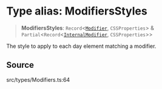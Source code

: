 # Type alias: ModifiersStyles

> **ModifiersStyles**: `Record`\<[`Modifier`](/api/latest/type-aliases/Modifier.mdx), `CSSProperties`\> & `Partial`\<`Record`\<[`InternalModifier`](/api/latest/enumerations/InternalModifier.mdx), `CSSProperties`\>\>

The style to apply to each day element matching a modifier.

## Source

src/types/Modifiers.ts:64
